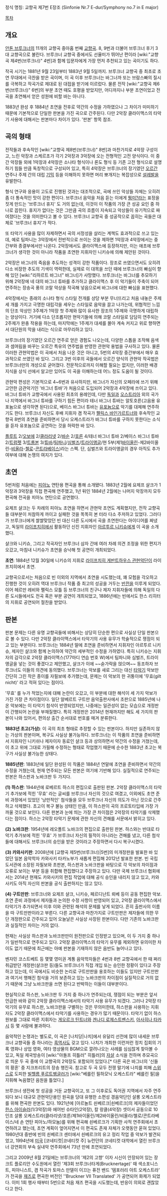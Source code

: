 정식 명칭: 교향곡 제7번 E장조
(Sinfonie Nr.7 E-dur/Symphony no.7 in E major)

[[목차]]

== 개요 ==
[[안톤 브루크너]]의 11개의 교향곡 중아홉 번째 [[교향곡]]. 8, 9번과 더불어 브루크너 후기 3대 교향곡으로 불린다.  브루크너 교향곡 중에서도 선율미가 뛰어난 편이라 [wiki:"교향곡 제4번(브루크너)" 4번]과 함께 입문자에게 가장 먼저 추천되고 있는 곡이기도 하다.

작곡 시기는 1881년 9월 23일부터 1883년 9월 5일까지. 브루크너 교향곡 중 최초로 초연 무대에서 극찬을 받은 곡이며, 이 곡 이후 브루크너는 바그너까 또는 브람스빠의 질시를 극복하고 작곡가로 제대로 된 대접을 받기에 이르렀다. 물론 전작 [wiki:"교향곡 제6번(브루크너)" 6번]의 부분 초연 때도 호평을 받았지만, 어디까지나 부분 초연이었고 전곡을 초연해서 얻은 성원에 비할 바는 아니다.

1883년 완성 후 1884년 초연을 전후로 약간의 수정을 가하였으나 그 차이가 미미하기 때문에 기본적으로 단일한 판본을 가진 곡으로 간주된다. 다만 2악장 클라이맥스의 타악기 사용에 대해서는 판본마다 차이가 있다. '판본' 항목 참조.

== 곡의 형태 ==
전작들과 후속작인 [wiki:"교향곡 제8번(브루크너)" 8번]과 마찬가지로 4악장 구성이고, 느린 악장과 스케르초가 각기 2악장과 3악장에 오는 전형적인 고전 양식이다. 이 중간 악장들 외에 1악장과 4악장은 소나타 형식이나 론도 형식 등 기존 고전 형식으로 설명하기 힘들 만큼 독창적으로 구성되어 있고, 특히 4악장은 브루크너의 장기였던 [[오르간]] 연주나 주제 간의 대립 [[기믹]] 등을 이해하지 못하면 머리 뽀개지는 복잡성으로 [[설레발]]을 유발한다.

형식 연구와 응용이 고도로 진행된 것과는 대조적으로, 곡에 쓰인 악상들 자체는 오히려 좀 더 통속적인 맛이 강한 편이다. 브루크너 음악을 처음 듣는 이에게 [[뭥미?]]라는 표정을 짓게 만드는 '브루크너 휴지' 도 거의 없는데, 이것이 이 작품의 가장 큰 성공 요인 중 하나로 꼽힌다. 휴지가 없다는 것은 그만큼 곡의 흐름이 지속되고 악상들이 유기적으로 짜여졌다는 것을 의미한다고 볼 수 있다. 브루크너 교향곡 중 성공작으로 꼽히는 곡들은 대체로 '브루크너 휴지'가 적다.

또 타악기 사용을 많이 자제하면서 곡의 서정성을 살리는 계책도 효과적으로 쓰고 있는데, 예로 팀파니는 3악장에서 전반적으로 쓰이는 것을 제하면 1악장과 4악장에서는 중간부와 종결부에서만 나온다. 2악장에서도 클라이맥스에 등장하지만, 이는 애초에 브루크너가 생각한 것이 아니라 작품을 초연한 지휘자인 니키슈에 의해 제안된 것이다.

2악장은 바그너의 죽음을 추도하는 성격이 강한 작품이다. 장조로 쓰였으면서도 오히려 다소 비장한 추도의 기색이 역력한데, 실제로 이 대목을 쓰던 때에 브루크너의 빠심이 향해 있던 [wiki:"리하르트 바그너" 바그너]가 사망했다. 브루크너는 바그너를 추모하기 위해 2악장에 네 대의 바그너 튜바를 추가하고 클라이맥스 후 이 악기들이 주축이 되어 연주하는 장송곡 풍의 코랄 악상을 작곡해 넣음으로써 바그너에 대한 빠심을 표현했다.

4악장에서는 종래의 소나타 형식 스타일 전개를 상당 부분 무너뜨리고 처음 내놓은 주제 세 개를 가지고 극명한 대립각을 세우는 스타일로 음악을 끌고 나가는데, 위협적인 느낌의 단조 악상인 3주제가 1악장 첫 주제와 많이 유사한 장조의 1주제와 극명하게 대립하는 양상이다. 거기에 다소 단조롭지만 현악기들에 의해 코랄 스타일로 담담히 연주되는 2주제가 완충 작용을 하는데, 마지막에는 1주제가 대세를 몰아 계속 커지고 위로 향하면서 대단원의 막을 내리는 식으로 마무리하고 있다.

브루크너의 장기였던 오르간 연주로 얻은 경험도 나오는데, 다양한 스톱을 조작해 음색과 셈여림을 바꾸는 오르간 특유의 연주법을 반영한 관현악 용법을 구사하고 있다. 물론 이러한 관현악법은 이 곡에서 처음 나온 것은 아니고, 5번의 4악장 중간부에서 매우 효과적으로 쓰였던 바 있다. 그리고 3번 이후의 곡들에서 오르간 양식의 관현악 작곡법은 브루크너만의 개성으로 굳어졌다. 전문적으로까지 이해할 필요는 없지만, 이러한 배경 지식을 상식 선에서 알고만 있어도 이 곡을 이해하는데 어느 정도 도움이 될 것이다.

관현악 편성은 기본적으로 4~6번과 유사하지만, 바그너가 자신의 오페라에 쓰기 위해 고안한 금관악기인 '바그너 튜바'가 처음으로 도입되어 2악장과 4악장에 쓰이고 있다. 바그너 튜바가 교향곡에서 사용된 최초의 용례인데, 다만 [[독일]]과 [[오스트리아]] 외의 국가나 지역에서 바그너 튜바를 구하기 힘든 편이라 테너 바그너 튜바는 알토호른(고음용 유포늄으로 생각하면 된다)으로, 베이스 바그너 튜바는 [[유포늄]]으로 악기를 대체해 연주하기도 한다. 브루크너 자신도 후배 지휘자 겸 작곡가 [[펠릭스 바인가르트너]]와 후속작인 교향곡 8번의 초연을 준비하면서 당시 오케스트라가 바그너 튜바를 구하지 못한다는 소식을 듣자 유포늄으로 공연하는 것을 허락한 바 있다.

[[플루트]] 2/[[오보에]] 2/[[클라리넷]] 2/[[바순]] 2/[[호른]] 4/테너 바그너 튜바 2/베이스 바그너 튜바 2/[[트럼펫]] 3/[[트롬본]] 3/[[튜바]]/[[팀파니]]/[[심벌즈]]/[[트라이앵글]]/현 5부(제1[[바이올린]]-제2바이올린-[[비올라]]-[[첼로]]-[[콘트라베이스]])라는 스펙. 단, 심벌즈와 트라이앵글의 경우 아직도 추가 여부에 대해 논쟁의 여지가 있다.

== 초연 ==
5번처럼 처음에는 [[피아노]] 연탄용 편곡을 통해 소개됐다. 1883년 2월에 요제프 샬크가 1악장과 3악장을 직접 편곡해 연주했고, 1년 뒤인 1884년 2월에는 나머지 악장까지 모두 편곡해 전곡을 피아노 연탄으로 공연했다.

요제프 샬크는 두 차례의 피아노 초연을 하면서 관현악 초연도 계획했지만, 전작 교향곡들 대부분이 처참하게 까이고 실패한 것을 똑똑히 본 터라 다소 주저하고 있었다. 그러다가 브루크너에게 쌀쌀맞았던 빈 대신 다른 도시에서 곡을 초연한다는 아이디어를 짜냈고, 독일의 [[라이프치히]]에서 활동하던 신진 지휘자인 [[아르투르 니키슈]]에게 이 곡을 소개했다.

샬크와 니키슈, 그리고 작곡자인 브루크너 삼자 간에 여러 차례 의견 조정을 위한 편지가 오갔고, 마침내 니키슈가 초연을 승낙해 첫 공연이 개최되었다.

'''초연''': 1884년 12월 30일에 니키슈의 지휘로 [[라이프치히 게반트하우스 관현악단]]이 라이프치히에서 초연.

교향곡으로서는 처음으로 빈 이외의 지역에서 초연을 시도했는데, 꽤 모험을 각오하고 진행한 것이 오히려 역대 브루크너 작품 중 최고의 성공을 거두는 [[반전]]을 이루게 되었다. 이어 헤르만 레비와 펠릭스 모틀 등 브루크너의 친구나 제자 지휘자들에 의해 독일의 다른 도시들에서도 전곡 혹은 부분 공연이 개최되었고, 1886년에는 빈에서도 한스 리히터의 지휘로 공연되어 절찬을 받았다.

== 판본 ==
판본 문제는 다른 유명 교향곡들에 비해서는 상당히 단순한 편으로 사실상 단일 판본으로 볼 수 있다. 다만 2악장 클라이맥스에서 타악기의 사용 유무가 학술적으로 쟁점이 되고 있는 부분이다. 브루크너는 1884년 말에 초연을 준비하면서 지휘자인 아르투르 니키슈, 제자인 샬크와 함께 논의하여 약간의 세부적인 수정을 가하였다. 특히 니키슈는 지휘자의 감각으로 2악장 클라이맥스(177마디 연습 번호 W)에서 팀파니와 심벌즈, 트라이앵글을 넣는 것이 좋겠다고 제안했고, 샬크가 이에 ~~숟가락을 얹으며~~ 동조하자 브루크너도 이들의 의견에 동의했다. 브루크너는 악보를 새로 그리는 대신 [[타악기]] 악보만 간단히 그린 작은 종이를 자필보에 추가했는데, 문제는 이 악보의 한 귀퉁이에 '무효(gilt nicht)' 라고 적혀 있다는 점이다.

'무효' 를 누가 적었는지에 대해 논란이 오갔고, 이 부분에 대한 해석이 세 가지 악보가 가진 가장 큰 차이점이다. 일단 알베르트 구트만 음악출판사에서 초판으로 1885년에 나온 악보에는 이 타악기 첨삭이 반영되었지만, 나중에는 일관성이 없는 모습으로 개정판이 간행되어 논란을 부채질했다. 특히 개정판은 2014년 현재까지만 해도 세 가지의 판본이 나와 있어서, 편의상 출간 순서대로 번호를 매겨 분류한다.

'''1883년 초고(가상)''': 이 곡의 최초 형태로 추정할 수 있는 판본이다. 하지만 실존하지 않는 가상의 판본이며, 복구도 사실상 불가능하다. 브루크너는 이 작품의 초연을 준비하면서 지휘자인 니키쉬나 제자이자 동료인 샬크 등과 상의하면서 약간의 수정을 거쳤는데, 이 초고 위에 그대로 가필해 수정하는 형태로 작업했기 때문에 순수한 1883년 초고는 복구가 사실상 불가능한 상태다.

'''1885년판''': 1883년에 일단 완성된 이 작품은 1884년 연말에 초연을 준비하면서 약간의 수정을 거쳤는데, 현재 연주되는 모든 판본은 여기에 기반해 있다. 실질적으로 연주되는 판본은 하스판과 노바크판 두 가지다.

'''(1) 하스판''': 1944년에 로베르트 하스의 편집으로 출판된 판본. 2악장 클라이맥스의 타악기 추가보에 적힌 '무효' 라는 글씨를 브루크너 자신의 것으로 여겼고, 이외에도 초연 준비 과정에서 있었던 '낭만적인' 첨삭들을 모두 브루크너 자신의 의도가 아닌 것으로 간주하고 삭제했다. 초고이 복구 불능 상태인 만큼, 이 하스판이 곡의 프로토타입에 가장 가까울 것으로 보인다. 다른 판본과 눈에 띄는 가장 큰 차이점은 2악장의 타악기를 삭제했다는 점이다. 하스는 2악장 타악기 문제에 관한 자신의 견해를 서문에서 밝히고 있다.

'''(2) 노바크판''': 1954년에 레오폴트 노바크의 편집으로 출판된 판본. 하스와는 반대로 타악기 추가보에 적힌 '무효' 가 브루크너 자신의 필적이 아니라는 견해를 냈고, 다른 첨삭들에 대해서도 브루크너의 승인을 받은 것이라고 주장하면서 다시 복구시켰다.

'''(3) 카와사키판''': 2008년에 [교향곡 제5번(브루크너)|5번]의 미개정판을 발표한 바 있었던 일본 음악학자 카와사키 타카노부가 새롭게 편집해 2012년 발표한 판본. 빈 국립 도서관에 소장된 자필보와 초판본, 하스판과 노바크판을 바탕으로 각 악보의 차이점과 오류로 보이는 부분 등을 취합해 편집했다고 주장하고 있다. 다만 국제 브루크너 협회에서는 2014년 현재도 카와사키의 편집 작업에 대해 공식 승인을 내리지 않고 있고, 카와사키도 아직 자신의 판본을 공식 출판하지는 않고 있다.

'''(4) 구트만판''': 브루크너와 요제프 샬크, 니키슈, 페르디난트 뢰베 등이 공동 편집한 악보. 초연 준비 과정에서 제자들과 논의한 수정 사항이 반영되어 있고, 2악장 클라이맥스에서 타악기가 추가되면서 이후 이와 관련된 해석의 문제를 낳게 되었다. 흔히 출판사의 이름을 따 구트만판이라고 부른다. 다른 교향곡과 마찬가지로 구트만판은 제자들에 의한 무단 개정판으로 간주되고 있어 오늘날은 사실상 사장된 판본이다. 다만 기존의 노바크판과 실질적인 차이는 거의 없다.

현재는 사실상 하스판과 노바크판만이 원전판으로 인정받고 있으며, 이 두 가지 중 하나가 일반적으로 연주되고 있다. 2악장 클라이맥스의 타악기 유무를 제외하면 유의미한 차이도 없기 때문에 최근에는 아예 판본을 기재하지 않은 음반도 늘어나고 있다.

벤자민 코스트베트 등 몇몇 영미권 계통 음악학자들은 4번과 8번 교향곡에서 한 때 쩌리 취급받던 개정판(샬크판 등)들도 브루크너가 직접 개입 또는 승인한 정황이 있다고 주장하고 있는데, 이 곡에서도 비슷한 논리로 구트만판을 옹호하는 이들도 있지만 구트만판과 여기서 행해진 첨삭을 거의 보존하고 있는 노바크판의 차이점이 실질적으로 거의 없기 때문에 그냥 노바크판을 쓰면 된다고 반박하는 이들이 대부분이다.

현실적으로 하스판, 노바크판 두 가지 중 하나가 연주되는데, 쟁점이 되는 부분은 앞서 언급한 바와 같이 2악장 클라이맥스에서의 타악기 사용 유무가 되겠다. 그러나 2악장 타악기의 유무로 하스판, 노바크판을 구별하는 것은 무의미한데, 하스판을 사용하는 지휘자도 2악장 클라이맥스에서 타악기를 사용하는 경우가 많기 때문이다. 타악기 없이 하스 원보를 그대로 따른 지휘자는 [[게오르크 틴트너]]와 [[겐나디 로제스트벤스키]], [[아사히나 타카시]] 등 몇 사람에 불과하다.

음악적인 논쟁과는 별도로, 이 곡은 [나치당|나치]에서 유달리 선전에 많이 내세운 브루크너 교향곡들 중 하나라는 [[흑역사]]도 갖고 있다. 나치가 개최한 이런저런 정치 집회의 기록 영화나 상업 영화, 여타 영상물의 BGM으로 깔려나오는 사례를 심심찮게 찾아볼 수 있고, 독일 제국방송이 [wiki:"아돌프 히틀러" 히틀러]의 [[자살]] 소식을 전하며 추모곡으로 띄운 두 곡 중에 이 교향곡의 2악장도 포함되어 있었다.[* 다른 곡은 바그너의 '신들의 황혼' 중 지크프리트의 장송 행진곡. 참고로 두 곡 모두 전쟁 말기에 나치를 피해 [[스위스]]로 도피한 [[빌헬름 푸르트벵글러]]가 [wiki:"베를린 필하모닉 오케스트라" 베를린 필]을 지휘해 녹음했던 음원을 틀었다.]

브루크너 생전에 첫 성공을 거둔 교향곡이고, 또 그 이후로도 독어권 지역에서 자주 연주되다 보니 대규모 관현악단용인 원곡을 당대 유행한 소편성 경음악단인 살롱 오케스트라를 위해 편곡한 판본도 있다. 1921년에 [아르놀트 쇤베르크|쇤베르크]의 제자들이었던 [[한스 아이슬러]](1/3악장)와 에어빈 슈타인(2악장), 칼 랑클(4악장) 셋이서 공동으로 10인조 살롱 오케스트라(클라리넷/호른/제1바이올린/제2바이올린/비올라/첼로/콘트라베이스/네 손 연탄 피아노/하모늄)를 위해 편곡해 쇤베르크가 기획한 사적 연주회에서 초연하려고 했는데, 초연 계획이 엎어지면서 이 편곡도 존재 자체가 오랫동안 묻혀 있었다. 1980년대 중반에 빈의 쇤베르크 센터에서 쇤베르크의 유고 정리 작업 중 악보가 발견되었고, 1994년에 [[미국]] [코네티컷|코네티컷 주] 뉴런던의 코네티컷 대학에서 열린 브루크너 강연회의 부속 실내악 연주회에서 73년 만에 초연되었다.

그리고 2009년 8월 21일에는 브루크너의 '제2의 고향' 이자 시신이 안장되어 있는 장크트 플로리안 수도원에서 열린 '제3회 브루크너타게(Brucknertage)' 때 색소포니스트, 피아니스트, 겸 작곡가 토마스 만델이 이끄는 퓨전 밴드 '템포러리 아트 오케스트라' 가 전곡을 [[재즈]]로 편곡한 버전인 ''Bruckner VII Translated' 가 공연되어 화제가 되었다. 이미 1회 행사 때부터 5번으로 처음 재즈 편곡을 시도했는데, 반응이 의외로 괜찮았다고 한다.
